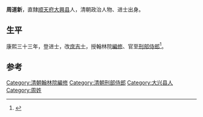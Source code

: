{{Otheruses|other=名为周道新的其他人物|周道新}}
'''周道新'''，直隸[[顺天府|顺天府]][[大兴县_(金朝)|大興县]]人，清朝政治人物、进士出身。

== 生平 ==
康熙三十三年，登进士，改[[庶吉士|庶吉士]]，授翰林院[[編修|編修]]、官至[[刑部侍郎|刑部侍郎]]<ref>{{cite news|author=陈泽希|title=清代北京汉人进士考|url=http://szb.bjedu.cn/jysh/2010-10-15/879.html|accessdate=2013-08-25|newspaper=京教纵横|deadurl=yes|archiveurl=https://web.archive.org/web/20130921053444/http://szb.bjedu.cn/jysh/2010-10-15/879.html|archivedate=2013-09-21}}</ref>。

==参考==
{{Reflist}}

{{康熙三十三年甲戌科殿試金榜}}
{{清朝官员小作品}}
{{Authority control}}

{{DEFAULTSORT:}}
[[Category:清朝翰林院編修|Category:清朝翰林院編修]]
[[Category:清朝刑部侍郎|Category:清朝刑部侍郎]]
[[Category:大兴县人|Category:大兴县人]]
[[Category:周姓|Category:周姓]]